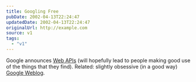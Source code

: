 ```yaml
---
title: Googling Free
pubDate: 2002-04-13T22:24:47
updatedDate: 2002-04-13T22:24:47
originalUrl: http://example.com
source: v1
tags:
  - "v1"
---
```


Google announces [Web APIs][1] (will hopefully lead to people making good use of the things that they find). Related: slightly obsessive (in a good way) [Google Weblog][2].

[1]: http://www.google.com/apis/
[2]: http://google.blogspace.com/ "Google Weblog: The latest news on everyone's favorite search engine"
